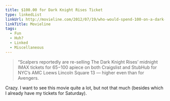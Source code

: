 ```yaml
---
title: $100.00 for Dark Knight Rises Ticket
type: linkedList
linkUrl: http://movieline.com/2012/07/19/who-would-spend-100-on-a-dark-knight-rises-ticket/
linkTitle: Movieline
tags:
  - Fun
  - Huh?
  - Linked
  - Miscellaneous
---
```


> “Scalpers reportedly are re-selling The Dark Knight Rises’ midnight IMAX tickets for $65-$100 apiece on both Craigslist and StubHub for NYC’s AMC Loews Lincoln Square 13 — higher even than for Avengers.

Crazy. I want to see this movie quite a lot, but not that much (besides which I already have my tickets for Saturday).
